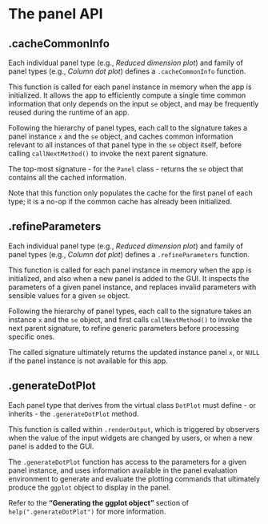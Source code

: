 # The panel API {#api}

## .cacheCommonInfo

Each individual panel type (e.g., _Reduced dimension plot_) and family of panel types (e.g., _Column dot plot_) defines a `.cacheCommonInfo` function.

This function is called for each panel instance in memory when the app is initialized.
It allows the app to efficiently compute a single time common information that only depends on the input `se` object, and may be frequently reused during the runtime of an app.

Following the hierarchy of panel types, each call to the signature takes a panel instance `x` and the `se` object, and caches common information relevant to all instances of that panel type in the `se` object itself, before calling `callNextMethod()` to invoke the next parent signature.

The top-most signature - for the `Panel` class - returns the `se` object that contains all the cached information.

Note that this function only populates the cache for the first panel of each type; it is a no-op if the common cache has already been initialized.

## .refineParameters

Each individual panel type (e.g., _Reduced dimension plot_) and family of panel types (e.g., _Column dot plot_) defines a `.refineParameters` function.

This function is called for each panel instance in memory when the app is initialized, and also when a new panel is added to the GUI.
It inspects the parameters of a given panel instance, and replaces invalid parameters with sensible values for a given `se` object.

Following the hierarchy of panel types, each call to the signature takes an instance `x` and the `se` object, and first calls `callNextMethod()` to invoke the next parent signature, to refine generic parameters before processing specific ones.

The called signature ultimately returns the updated instance panel `x`, or `NULL` if the panel instance is not available for this app.

## .generateDotPlot

Each panel type that derives from the virtual class `DotPlot` must define - or inherits - the `.generateDotPlot` method.

This function is called within `.renderOutput`, which is triggered by observers when the value of the input widgets are changed by users, or when a new panel is added to the GUI.

The `.generateDotPlot` function has access to the parameters for a given panel instance, and uses information available in the panel evaluation environment to generate and evaluate the plotting commands that ultimately produce the `ggplot` object to display in the panel.

Refer to the **"Generating the ggplot object"** section of `help(".generateDotPlot")` for more information.

<!-- TODO: Table panels -->

<!-- TODO: Heatmap panels -->
